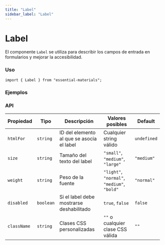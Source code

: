 ```yaml
---
title: "Label"
sidebar_label: "Label"
---
```



# Label

El componente `Label` se utiliza para describir los campos de entrada en formularios y mejorar la accesibilidad.

### Uso

```tsx
import { Label } from "essential-materials";
```

### Ejemplos

<LabelExamples />

### API

| Propiedad   | Tipo       | Descripción                                    | Valores posibles            | Default      |
|------------|-----------|------------------------------------------------|-----------------------------|--------------|
| `htmlFor`  | `string`  | ID del elemento al que se asocia el label      | Cualquier string válido     | `undefined`  |
| `size`     | `string`  | Tamaño del texto del label                     | `"small"`, `"medium"`, `"large"` | `"medium"`   |
| `weight`   | `string`  | Peso de la fuente                              | `"light"`, `"normal"`, `"medium"`, `"bold"` | `"normal"`  |
| `disabled` | `boolean` | Si el label debe mostrarse deshabilitado       | `true`, `false`            | `false`      |
| `className` | `string` | Clases CSS personalizadas                      | `""` o cualquier clase CSS válida | `""` |